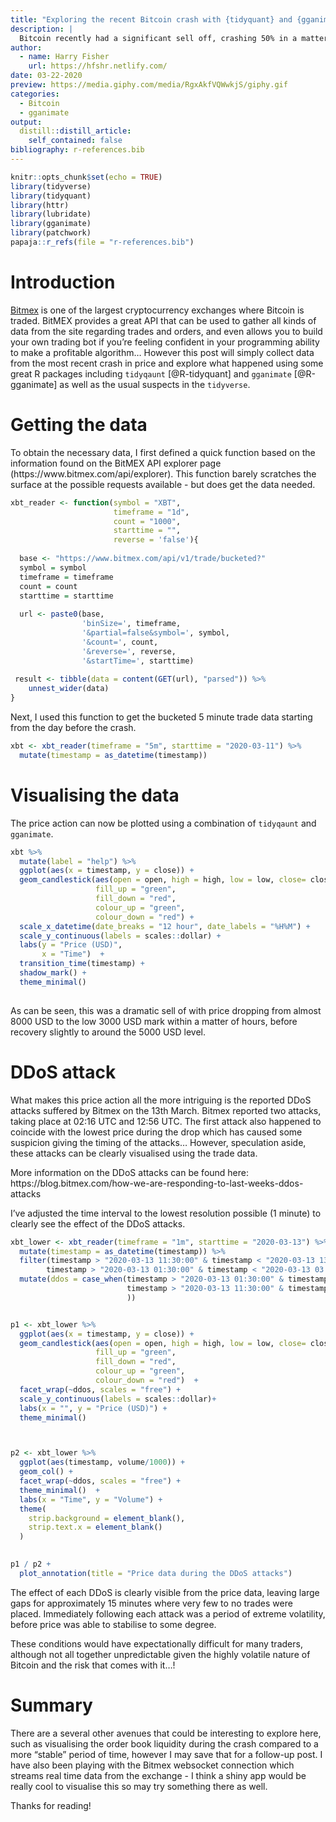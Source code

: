 ```yaml
---
title: "Exploring the recent Bitcoin crash with {tidyquant} and {gganimate}"
description: |
  Bitcoin recently had a significant sell off, crashing 50% in a matter of hours. This undoubtly was due to the uncertainty in markets surrounding the economic impacts of COVID-19, and the consequent reduction in liquidity faced by many different assets. The volatile price action does however make for an interesting case study which this post will explore.
author:
  - name: Harry Fisher
    url: https://hfshr.netlify.com/
date: 03-22-2020
preview: https://media.giphy.com/media/RgxAkfVQWwkjS/giphy.gif
categories:
  - Bitcoin
  - gganimate
output:
  distill::distill_article:
    self_contained: false
bibliography: r-references.bib
---
```


```r
knitr::opts_chunk$set(echo = TRUE)
library(tidyverse)
library(tidyquant)
library(httr)
library(lubridate)
library(gganimate)
library(patchwork)
papaja::r_refs(file = "r-references.bib")
```

# Introduction

[Bitmex](www.bitmex.com) is one of the largest cryptocurrency exchanges where Bitcoin is traded. BitMEX provides a great API that can be used to gather all kinds of data from the site regarding trades and orders, and even allows you to build your own trading bot if you're feeling confident in your programming ability to make a profitable algorithm... However this post will simply collect data from the most recent crash in price and explore what happened using some great R packages including `tidyqaunt` [@R-tidyquant] and `gganimate` [@R-gganimate] as well as the usual suspects in the `tidyverse`.

# Getting the data 

To obtain the necessary data, I first defined a quick function based on the information found on the BitMEX API explorer page (https://www.bitmex.com/api/explorer). 
This function barely scratches the surface at the possible requests available - but does get the data needed.

```r
xbt_reader <- function(symbol = "XBT", 
                       timeframe = "1d", 
                       count = "1000", 
                       starttime = "",
                       reverse = 'false'){
  
  base <- "https://www.bitmex.com/api/v1/trade/bucketed?"
  symbol = symbol
  timeframe = timeframe
  count = count
  starttime = starttime
  
  url <- paste0(base, 
                'binSize=', timeframe, 
                '&partial=false&symbol=', symbol, 
                '&count=', count, 
                '&reverse=', reverse,
                '&startTime=', starttime)
  
 result <- tibble(data = content(GET(url), "parsed")) %>%
    unnest_wider(data)
}
```


Next, I used this  function to get the bucketed 5 minute trade data starting from the day before the crash. 

```r
xbt <- xbt_reader(timeframe = "5m", starttime = "2020-03-11") %>% 
  mutate(timestamp = as_datetime(timestamp))
```

# Visualising the data

The price action can now be plotted using a combination of `tidyqaunt` and `gganimate`. 

```r
xbt %>% 
  mutate(label = "help") %>% 
  ggplot(aes(x = timestamp, y = close)) +
  geom_candlestick(aes(open = open, high = high, low = low, close= close),
                   fill_up = "green",
                   fill_down = "red",
                   colour_up = "green",
                   colour_down = "red") +
  scale_x_datetime(date_breaks = "12 hour", date_labels = "%H%M") +
  scale_y_continuous(labels = scales::dollar) +
  labs(y = "Price (USD)", 
       x = "Time")  +
  transition_time(timestamp) +
  shadow_mark() +
  theme_minimal()
  


```

As can be seen, this was a dramatic sell of with price dropping from almost 8000 USD to the low 3000 USD mark within a matter of hours, before recovery slightly to around the 5000 USD level.


# DDoS attack

What makes this price action all the more intriguing is the reported DDoS attacks suffered by Bitmex on the 13th March. 
Bitmex reported two attacks, taking place at 02:16 UTC and 12:56 UTC. 
The first attack also happened to coincide with the lowest price during the drop which has caused some suspicion giving the timing of the attacks... However, speculation aside, these attacks can be clearly visualised using the trade data.

<aside>
More information on the DDoS attacks can be found here: https://blog.bitmex.com/how-we-are-responding-to-last-weeks-ddos-attacks
</aside>


I've adjusted the time interval to the lowest resolution possible (1 minute) to clearly see the effect of the DDoS attacks.

```r

xbt_lower <- xbt_reader(timeframe = "1m", starttime = "2020-03-13") %>% 
  mutate(timestamp = as_datetime(timestamp)) %>% 
  filter(timestamp > "2020-03-13 11:30:00" & timestamp < "2020-03-13 13:30:00" |
        timestamp > "2020-03-13 01:30:00" & timestamp < "2020-03-13 03:30:00") %>% 
  mutate(ddos = case_when(timestamp > "2020-03-13 01:30:00" & timestamp < "2020-03-13 03:30:00" ~ "First attack",
                          timestamp > "2020-03-13 11:30:00" & timestamp < "2020-03-13 13:30:00" ~ "Second attack",
                          )) 


p1 <- xbt_lower %>% 
  ggplot(aes(x = timestamp, y = close)) +
  geom_candlestick(aes(open = open, high = high, low = low, close= close),
                   fill_up = "green",
                   fill_down = "red",
                   colour_up = "green",
                   colour_down = "red")  +
  facet_wrap(~ddos, scales = "free") +
  scale_y_continuous(labels = scales::dollar)+
  labs(x = "", y = "Price (USD)") +
  theme_minimal()



p2 <- xbt_lower %>% 
  ggplot(aes(timestamp, volume/1000)) +
  geom_col() +
  facet_wrap(~ddos, scales = "free") +
  theme_minimal()  +
  labs(x = "Time", y = "Volume") +
  theme(
    strip.background = element_blank(),
    strip.text.x = element_blank()
  )

  
p1 / p2 +
  plot_annotation(title = "Price data during the DDoS attacks")


```


The effect of each DDoS is clearly visible from the price data, leaving large gaps for approximately 15 minutes where very few to no trades were placed. 
Immediately following each attack was a period of extreme volatility, before price was able to stabilise to some degree.   

These conditions would have expectationally difficult for many traders, although not all together unpredictable given the highly volatile nature of Bitcoin and the risk that comes with it...!

# Summary

There are a several other avenues that could be interesting to explore here, such as visualising the order book liquidity during the crash compared to a more "stable" period of time, however I may save that for a follow-up post.
I have also been playing with the Bitmex websocket connection which streams real time data from the exchange - I think a shiny app would be really cool to visualise this so may try something there as well.

Thanks for reading!

